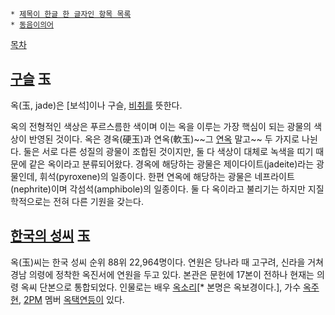  * [[제목이 한글 한 글자인 항목 목록]]
 * [[동음이의어]]

[[목차]]
== [[구슬]] 玉 ==
옥(玉, jade)은 [보석]이나 구슬, [[비취]]를 뜻한다.

옥의 전형적인 색상은 푸르스름한 색이며 이는 옥을 이루는 가장 핵심이 되는 광물의 색상이 반영된 것이다. 옥은 경옥(硬玉)과 연옥(軟玉)~~그 [[연옥]] 말고~~ 두 가지로 나뉜다. 둘은 서로 다른 성질의 광물이 조합된 것이지만, 둘 다 색상이 대체로 녹색을 띠기 때문에 같은 옥이라고 분류되어왔다. 경옥에 해당하는 광물은 제이다이트(jadeite)라는 광물인데, 휘석(pyroxene)의 일종이다. 한편 연옥에 해당하는 광물은 네프라이트(nephrite)이며 각섬석(amphibole)의 일종이다. 둘 다 옥이라고 불리기는 하지만 지질학적으로는 전혀 다른 기원을 갖는다. 

== [[한국의 성씨]] 玉 ==
옥(玉)씨는 한국 성씨 순위 88위 22,964명이다. 연원은 당나라 때 고구려, 신라을 거쳐 경남 의령에 정착한 옥진서에 연원을 두고 있다. 본관은 문헌에 17본이 전하나 현재는 의령 옥씨 단본으로 통합되었다. 인물로는 배우 [[옥소리]][* 본명은 옥보경이다.], 가수 [[옥주현]], [[2PM]] 멤버 [[옥택연]]등이 있다.
